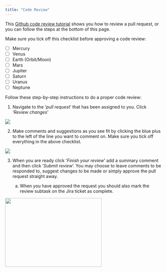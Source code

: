 ```yaml
---
title: "Code Review"
---
```


This [Github code review tutorial](https://www.youtube.com/watch?v=lSnbOtw4izI) shows you how to review a pull request, or you can follow the steps at the bottom of this page.

Make sure you tick off this checklist before approving a code review:

-   [ ] Mercury
-   [ ] Venus
-   [ ] Earth (Orbit/Moon)
-   [ ] Mars
-   [ ] Jupiter
-   [ ] Saturn
-   [ ] Uranus
-   [ ] Neptune

Follow these step-by-step instructions to do a proper code review:

1.  Navigate to the '*pull request*' that has been assigned to you. Click '*Review changes*'

![](~/module_b_team_pages/assets/review_changes_button.png)

2.  Make comments and suggestions as you see fit by clicking the blue plus to the left of the line you want to comment on. Make sure you tick off everything in the above checklist.

![](~/module_b_team_pages/assets/add_comment_button.png)

3.  When you are ready click '*Finish your review*' add a summary comment and then click '*Submit review*'. You may choose to leave comments to be responded to, suggest changes to be made or simply approve the pull request straight away.

    a.  When you have approved the request you should also mark the review subtask on the Jira ticket as complete.

<img src="~/module_b_team_pages/assets/finish_review.png" width="311" height="222"/>
